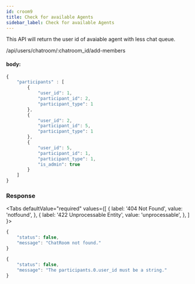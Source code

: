 ```yaml
---
id: croom9
title: Check for available Agents
sidebar_label: Check for available Agents
---
```



This API will return the user id of avaiable agent with less chat queue.

<Endpoint req="GET">/api/users/chatroom/:chatroom_id/add-members</Endpoint>

#### body:
```js
{
    "participants" : [
        {
			"user_id": 1,
			"participant_id": 2, 
			"participant_type": 1
		},
        {
			"user_id": 2,
			"participant_id": 5, 
			"participant_type": 1
		},
		{
			"user_id": 5,
			"participant_id": 1, 
			"participant_type": 1, 
			"is_admin": true
		}
    ]
}
```

### Response

<Tabs
  defaultValue="required"
  values={[
    { label: '404 Not Found', value: 'notfound', },
    { label: '422 Unprocessable Entity', value: 'unprocessable', },
  ]
}>
<TabItem value="notfound">

```js
{
    "status": false,
    "message": "ChatRoom not found."
}
```
</TabItem>
<TabItem value="unprocessable">

```js
{
    "status": false,
    "message": "The participants.0.user_id must be a string."
}
```
</TabItem>
</Tabs>


